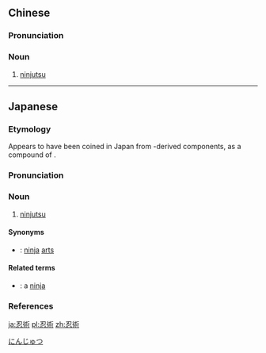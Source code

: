 {{also|忍术}}
==Chinese==
{{zh-forms|s=忍术}}
{{zh-wp}}

===Pronunciation===
{{zh-pron
|m=rěnshù
|cat=n
}}

===Noun===
{{zh-noun}}

# {{lb|zh|martial arts}} [[ninjutsu]]

----

==Japanese==
<div style="float:right;">
{{wikipedia|lang=ja}}
{{wikipedia|Ninjutsu}}
</div>
{{ja-kanjitab|yomi=o|にん|じゅつ}}

===Etymology===
Appears to have been coined in Japan from {{etyl|ltc|-}}-derived components, as a compound of {{compound|lang=ja|sort=にんじゅつ|忍|tr1=nin|t1=patience; enduring, putting up with; secrecy|術|tr2=jutsu|t2=technique}}.

===Pronunciation===
{{ja-pron|yomi=goon|にんじゅつ|acc=1|acc_ref=DJR,SMK5}}

===Noun===
{{ja-noun|にんじゅつ}}

# [[ninjutsu]]

====Synonyms====
* {{ja-r|忍法|にんぽう}}: [[ninja]] [[arts]]

====Related terms====
* {{ja-r|忍者|にんじゃ}}: a [[ninja]]

===References===
<references/>

[[Category:ja:Martial arts|にんじゅつ]]

[[ja:忍術]]
[[pl:忍術]]
[[zh:忍術]]